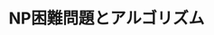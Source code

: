 ﻿---
title: "NP困難問題とアルゴリズム"
category: "情報理工学院"
vol: "62"
interviewee: "渡辺 治 "
url: ""
tags: []
pdf: "62-1.pdf"
facephoto: ""
career: ""
preface: "現在、コンピュータは我々の産業の中心に位置している。その性能は現在もなお発達し続けており、より難しい処理も高速に行えるようになっている。しかし、その功績はコンピュータ自身の発展だけによるものではない。コンピュータにどのように処理をさせるかを考えている人たちの努力の賜物でもある。今回取材に伺った渡辺もその一端を担っている。本記事では、コンピュータに効率よく処理を行わせるために渡辺がどのような工夫を行っているのかを紹介していく。"
---
